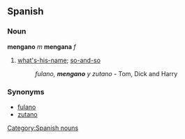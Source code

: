 == Spanish ==
=== Noun ===
'''mengano''' ''m'' '''mengana''' ''f''
# [[what's-his-name]]; [[so-and-so]]
#: ''fulano, '''mengano''' y zutano'' - Tom, Dick and Harry

=== Synonyms ===
*[[fulano]]
*[[zutano]]

[[Category:Spanish nouns]]